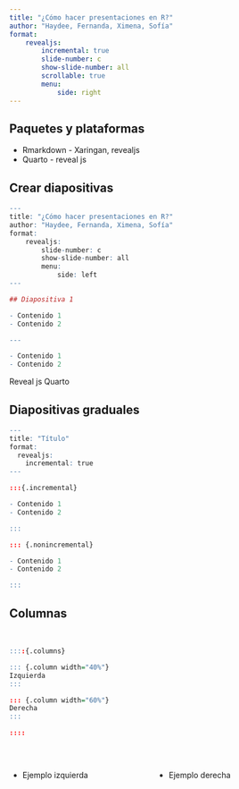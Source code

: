 ```yaml
---
title: "¿Cómo hacer presentaciones en R?"
author: "Haydee, Fernanda, Ximena, Sofía"
format: 
    revealjs:
        incremental: true
        slide-number: c
        show-slide-number: all
        scrollable: true
        menu: 
            side: right
---
```


## Paquetes y plataformas

- Rmarkdown - Xaringan, revealjs
- Quarto - reveal js


## Crear diapositivas

```.r
---
title: "¿Cómo hacer presentaciones en R?"
author: "Haydee, Fernanda, Ximena, Sofía"
format: 
    revealjs:
        slide-number: c
        show-slide-number: all
        menu: 
            side: left
---

## Diapositiva 1 

- Contenido 1 
- Contenido 2 

---

- Contenido 1 
- Contenido 2 

```
:::{.footer}
Reveal js Quarto
:::

## Diapositivas graduales 

```.r
---
title: "Título"
format:
  revealjs:
    incremental: true   
---

:::{.incremental}

- Contenido 1
- Contenido 2

:::

::: {.nonincremental}

- Contenido 1
- Contenido 2

:::

```

## Columnas

<br>

```.r
::::{.columns}

::: {.column width="40%"}
Izquierda
:::

::: {.column width="60%"}
Derecha
:::

::::
```
<br>

:::: {.columns}

::: {.column width="50%"}
- Ejemplo izquierda
:::

::: {.column width="50%"}
- Ejemplo derecha
:::

::::

